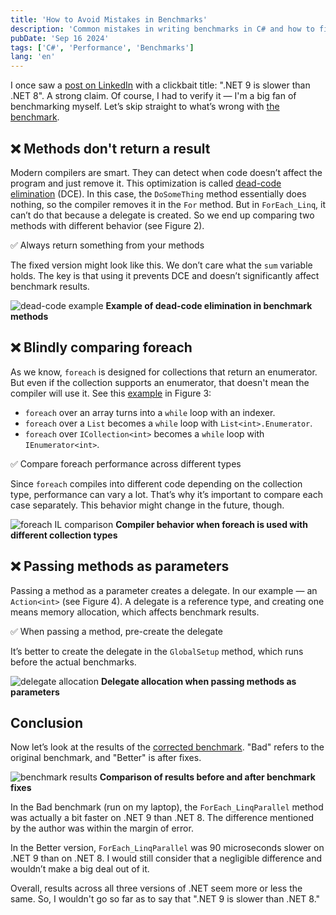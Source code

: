 ```yaml
---
title: 'How to Avoid Mistakes in Benchmarks'
description: 'Common mistakes in writing benchmarks in C# and how to fix them'
pubDate: 'Sep 16 2024'
tags: ['C#', 'Performance', 'Benchmarks']
lang: 'en'
---
```



I once saw a [post on LinkedIn](https://www.linkedin.com/posts/sa-es-ir_csharp-dotnet-forloops-activity-7188563012553773056-K0z0) with a clickbait title: ".NET 9 is slower than .NET 8". A strong claim. Of course, I had to verify it — I'm a big fan of benchmarking myself. Let’s skip straight to what’s wrong with [the benchmark](https://github.com/sa-es-ir/ForLoopComparison).

## ❌ Methods don't return a result

Modern compilers are smart. They can detect when code doesn’t affect the program and just remove it. This optimization is called [dead-code elimination](https://en.wikipedia.org/wiki/Dead-code_elimination) (DCE). In this case, the `DoSomeThing` method essentially does nothing, so the compiler removes it in the `For` method. But in `ForEach_Linq`, it can’t do that because a delegate is created. So we end up comparing two methods with different behavior (see Figure 2).

✅ Always return something from your methods

The fixed version might look like this. We don’t care what the `sum` variable holds. The key is that using it prevents DCE and doesn’t significantly affect benchmark results.

<Image src={image01} alt="dead-code example" />
<strong style="text-align: center;">
  Example of dead-code elimination in benchmark methods
</strong>

## ❌ Blindly comparing foreach

As we know, `foreach` is designed for collections that return an enumerator. But even if the collection supports an enumerator, that doesn't mean the compiler will use it. See this [example](https://sharplab.io/#gist:c3a7b45510a9bfe1d34f11677f0af5b5) in Figure 3:

- `foreach` over an array turns into a `while` loop with an indexer.
- `foreach` over a `List` becomes a `while` loop with `List<int>.Enumerator`.
- `foreach` over `ICollection<int>` becomes a `while` loop with `IEnumerator<int>`.

✅ Compare foreach performance across different types

Since `foreach` compiles into different code depending on the collection type, performance can vary a lot. That’s why it’s important to compare each case separately. This behavior might change in the future, though.

<Image src={image02} alt="foreach IL comparison" />
<strong style="text-align: center;">
  Compiler behavior when foreach is used with different collection types
</strong>

## ❌ Passing methods as parameters

Passing a method as a parameter creates a delegate. In our example — an `Action<int>` (see Figure 4). A delegate is a reference type, and creating one means memory allocation, which affects benchmark results.

✅ When passing a method, pre-create the delegate

It’s better to create the delegate in the `GlobalSetup` method, which runs before the actual benchmarks.

<Image src={image03} alt="delegate allocation" />
<strong style="text-align: center;">
  Delegate allocation when passing methods as parameters
</strong>

## Conclusion

Now let’s look at the results of the [corrected benchmark](https://github.com/alexeyfv/for-benchmark). "Bad" refers to the original benchmark, and "Better" is after fixes.

<Image src={image04} alt="benchmark results" />
<strong style="text-align: center;">
  Comparison of results before and after benchmark fixes
</strong>

In the Bad benchmark (run on my laptop), the `ForEach_LinqParallel` method was actually a bit faster on .NET 9 than .NET 8. The difference mentioned by the author was within the margin of error.

In the Better version, `ForEach_LinqParallel` was 90 microseconds slower on .NET 9 than on .NET 8. I would still consider that a negligible difference and wouldn’t make a big deal out of it.

Overall, results across all three versions of .NET seem more or less the same. So, I wouldn't go so far as to say that ".NET 9 is slower than .NET 8."
